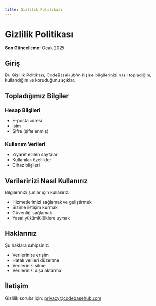 ```yaml
---
title: Gizlilik Politikası
---
```


# Gizlilik Politikası

**Son Güncelleme:** Ocak 2025

## Giriş

Bu Gizlilik Politikası, CodeBaseHub'ın kişisel bilgilerinizi nasıl topladığını, kullandığını ve koruduğunu açıklar.

## Topladığımız Bilgiler

### Hesap Bilgileri
- E-posta adresi
- İsim
- Şifre (şifrelenmiş)

### Kullanım Verileri
- Ziyaret edilen sayfalar
- Kullanılan özellikler
- Cihaz bilgileri

## Verilerinizi Nasıl Kullanırız

Bilgilerinizi şunlar için kullanırız:
- Hizmetlerimizi sağlamak ve geliştirmek
- Sizinle iletişim kurmak
- Güvenliği sağlamak
- Yasal yükümlülüklere uymak

## Haklarınız

Şu haklara sahipsiniz:
- Verilerinize erişim
- Hatalı verileri düzeltme
- Verilerinizi silme
- Verilerinizi dışa aktarma

## İletişim

Gizlilik sorular için: privacy@codebasehub.com
